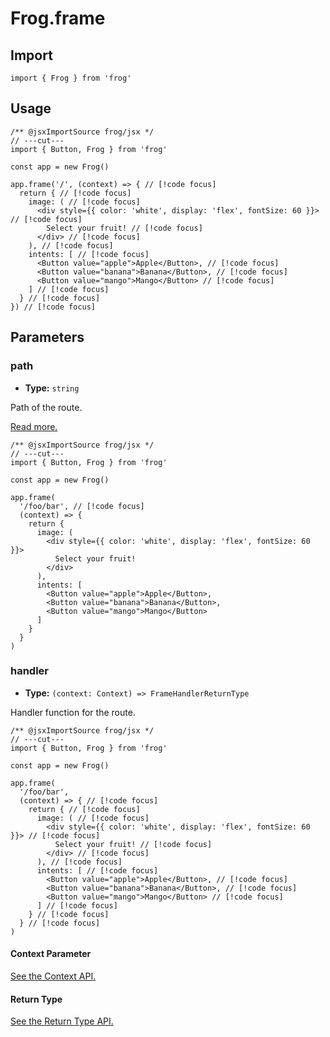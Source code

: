 # Frog.frame

## Import

```tsx twoslash
import { Frog } from 'frog'
```

## Usage

```tsx twoslash
/** @jsxImportSource frog/jsx */
// ---cut---
import { Button, Frog } from 'frog'

const app = new Frog()

app.frame('/', (context) => { // [!code focus]
  return { // [!code focus]
    image: ( // [!code focus]
      <div style={{ color: 'white', display: 'flex', fontSize: 60 }}> // [!code focus]
        Select your fruit! // [!code focus]
      </div> // [!code focus]
    ), // [!code focus]
    intents: [ // [!code focus]
      <Button value="apple">Apple</Button>, // [!code focus]
      <Button value="banana">Banana</Button>, // [!code focus]
      <Button value="mango">Mango</Button> // [!code focus]
    ] // [!code focus]
  } // [!code focus]
}) // [!code focus]
```

## Parameters

### path

- **Type:** `string`

Path of the route.

[Read more.](/concepts/routing)

```tsx twoslash
/** @jsxImportSource frog/jsx */
// ---cut---
import { Button, Frog } from 'frog'

const app = new Frog()

app.frame(
  '/foo/bar', // [!code focus]
  (context) => {
    return { 
      image: ( 
        <div style={{ color: 'white', display: 'flex', fontSize: 60 }}> 
          Select your fruit! 
        </div> 
      ), 
      intents: [ 
        <Button value="apple">Apple</Button>, 
        <Button value="banana">Banana</Button>, 
        <Button value="mango">Mango</Button> 
      ] 
    } 
  }
) 
```

### handler

- **Type:** `(context: Context) => FrameHandlerReturnType`

Handler function for the route.

```tsx twoslash
/** @jsxImportSource frog/jsx */
// ---cut---
import { Button, Frog } from 'frog'

const app = new Frog()

app.frame(
  '/foo/bar',
  (context) => { // [!code focus]
    return { // [!code focus]
      image: ( // [!code focus]
        <div style={{ color: 'white', display: 'flex', fontSize: 60 }}> // [!code focus]
          Select your fruit! // [!code focus]
        </div> // [!code focus]
      ), // [!code focus]
      intents: [ // [!code focus]
        <Button value="apple">Apple</Button>, // [!code focus]
        <Button value="banana">Banana</Button>, // [!code focus]
        <Button value="mango">Mango</Button> // [!code focus]
      ] // [!code focus]
    } // [!code focus]
  } // [!code focus]
) 
```

#### Context Parameter

[See the Context API.](/reference/frog-frame-context)

#### Return Type

[See the Return Type API.](/reference/frog-frame-return-value)
